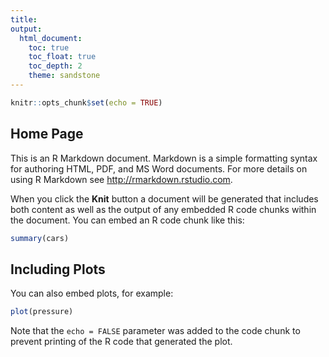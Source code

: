 ```yaml
---
title:
output: 
  html_document:
    toc: true
    toc_float: true
    toc_depth: 2
    theme: sandstone
---
```


```r
knitr::opts_chunk$set(echo = TRUE)
```

## Home Page

This is an R Markdown document. Markdown is a simple formatting syntax for authoring HTML, PDF, and MS Word documents. For more details on using R Markdown see <http://rmarkdown.rstudio.com>.

When you click the **Knit** button a document will be generated that includes both content as well as the output of any embedded R code chunks within the document. You can embed an R code chunk like this:

```r
summary(cars)
```

## Including Plots

You can also embed plots, for example:

```r
plot(pressure)
```

Note that the `echo = FALSE` parameter was added to the code chunk to prevent printing of the R code that generated the plot.

